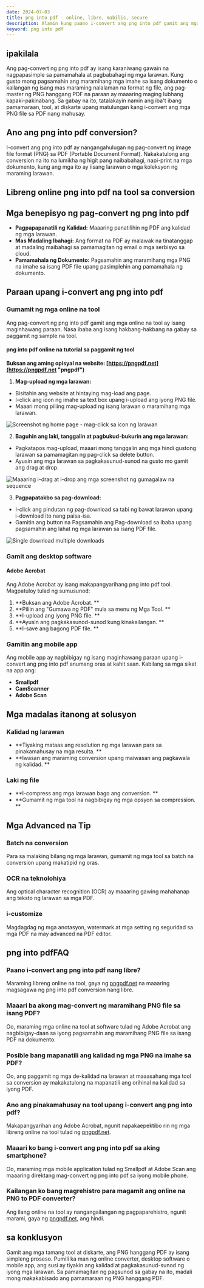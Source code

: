 ```yaml
---
date: 2024-07-03
title: png into pdf - online, libre, mabilis, secure
description: Alamin kung paano i-convert ang png into pdf gamit ang mga simpleng hakbang at kapaki-pakinabang na online na tool. Sinasaklaw ng gabay na ito ang lahat ng kinakailangang impormasyon para sa PNG hanggang PDF.
keyword: png into pdf
---
```


## ipakilala

Ang pag-convert ng png into pdf ay isang karaniwang gawain na nagpapasimple sa pamamahala at pagbabahagi ng mga larawan. Kung gusto mong pagsamahin ang maramihang mga imahe sa isang dokumento o kailangan ng isang mas maraming nalalaman na format ng file, ang pag-master ng PNG hanggang PDF na paraan ay maaaring maging lubhang kapaki-pakinabang. Sa gabay na ito, tatalakayin namin ang iba't ibang pamamaraan, tool, at diskarte upang matulungan kang i-convert ang mga PNG file sa PDF nang mahusay.

## Ano ang png into pdf conversion?

I-convert ang png into pdf ay nangangahulugan ng pag-convert ng image file format (PNG) sa PDF (Portable Document Format). Nakakatulong ang conversion na ito na lumikha ng higit pang naibabahagi, napi-print na mga dokumento, kung ang mga ito ay iisang larawan o mga koleksyon ng maraming larawan.

## Libreng online png into pdf na tool sa conversion
<PngToPdf />

## Mga benepisyo ng pag-convert ng png into pdf

- **Pagpapapanatili ng Kalidad:** Maaaring panatilihin ng PDF ang kalidad ng mga larawan.
- **Mas Madaling Ibahagi:** Ang format na PDF ay malawak na tinatanggap at madaling maibahagi sa pamamagitan ng email o mga serbisyo sa cloud.
- **Pamamahala ng Dokumento:** Pagsamahin ang maramihang mga PNG na imahe sa isang PDF file upang pasimplehin ang pamamahala ng dokumento.

## Paraan upang i-convert ang png into pdf

### Gumamit ng mga online na tool

Ang pag-convert ng png into pdf gamit ang mga online na tool ay isang maginhawang paraan. Nasa ibaba ang isang hakbang-hakbang na gabay sa paggamit ng sample na tool.

#### png into pdf online na tutorial sa paggamit ng tool

**Buksan ang aming opisyal na website: [https://pngpdf.net](https://pngpdf.net "pngpdf")**

1. **Mag-upload ng mga larawan:**
 - Bisitahin ang website at hintaying mag-load ang page.
 - I-click ang icon ng imahe sa text box upang i-upload ang iyong PNG file.
 - Maaari mong piliing mag-upload ng isang larawan o maramihang mga larawan.

 ![Screenshot ng home page - mag-click sa icon ng larawan](https://cdn-images.pngpdf.net/step1.png "Screenshot ng home page - mag-click sa icon ng larawan")

2. **Baguhin ang laki, tanggalin at pagbukud-bukurin ang mga larawan:**
 - Pagkatapos mag-upload, maaari mong tanggalin ang mga hindi gustong larawan sa pamamagitan ng pag-click sa delete button.
 - Ayusin ang mga larawan sa pagkakasunud-sunod na gusto mo gamit ang drag at drop.

 ![Maaaring i-drag at i-drop ang mga screenshot ng gumagalaw na sequence](https://cdn-images.pngpdf.net/step2.png "Ang mga screenshot ng gumagalaw na sequence-ay maaaring i-drag at i-drop")

3. **Pagpapatakbo sa pag-download:**
 - I-click ang pindutan ng pag-download sa tabi ng bawat larawan upang i-download ito nang paisa-isa.
 - Gamitin ang button na Pagsamahin ang Pag-download sa ibaba upang pagsamahin ang lahat ng mga larawan sa isang PDF file.

 ![Single download multiple downloads](https://cdn-images.pngpdf.net/step3.png "Single download multiple downloads")

### Gamit ang desktop software

#### Adobe Acrobat

Ang Adobe Acrobat ay isang makapangyarihang png into pdf tool. Magpatuloy tulad ng sumusunod:

1. **Buksan ang Adobe Acrobat. **
2. **Piliin ang "Gumawa ng PDF" mula sa menu ng Mga Tool. **
3. **I-upload ang iyong PNG file. **
4. **Ayusin ang pagkakasunod-sunod kung kinakailangan. **
5. **I-save ang bagong PDF file. **

### Gamitin ang mobile app

Ang mobile app ay nagbibigay ng isang maginhawang paraan upang i-convert ang png into pdf anumang oras at kahit saan. Kabilang sa mga sikat na app ang:

- **Smallpdf**
- **CamScanner**
- **Adobe Scan**

## Mga madalas itanong at solusyon

### Kalidad ng larawan

- **Tiyaking mataas ang resolution ng mga larawan para sa pinakamahusay na mga resulta. **
- **Iwasan ang maraming conversion upang maiwasan ang pagkawala ng kalidad. **

### Laki ng file

- **I-compress ang mga larawan bago ang conversion. **
- **Gumamit ng mga tool na nagbibigay ng mga opsyon sa compression. **

## Mga Advanced na Tip

### Batch na conversion

Para sa malaking bilang ng mga larawan, gumamit ng mga tool sa batch na conversion upang makatipid ng oras.

### OCR na teknolohiya

Ang optical character recognition (OCR) ay maaaring gawing mahahanap ang teksto ng larawan sa mga PDF.

### i-customize

Magdagdag ng mga anotasyon, watermark at mga setting ng seguridad sa mga PDF na may advanced na PDF editor.

## png into pdfFAQ

### Paano i-convert ang png into pdf nang libre?
Maraming libreng online na tool, gaya ng [pngpdf.net](https://pngpdf.net) na maaaring magsagawa ng png into pdf conversion nang libre.

### Maaari ba akong mag-convert ng maramihang PNG file sa isang PDF?
Oo, maraming mga online na tool at software tulad ng Adobe Acrobat ang nagbibigay-daan sa iyong pagsamahin ang maramihang PNG file sa isang PDF na dokumento.

### Posible bang mapanatili ang kalidad ng mga PNG na imahe sa PDF?
Oo, ang paggamit ng mga de-kalidad na larawan at maaasahang mga tool sa conversion ay makakatulong na mapanatili ang orihinal na kalidad sa iyong PDF.

### Ano ang pinakamahusay na tool upang i-convert ang png into pdf?
Makapangyarihan ang Adobe Acrobat, ngunit napakaepektibo rin ng mga libreng online na tool tulad ng [pngpdf.net](https://pngpdf.net).

### Maaari ko bang i-convert ang png into pdf sa aking smartphone?
Oo, maraming mga mobile application tulad ng Smallpdf at Adobe Scan ang maaaring direktang mag-convert ng png into pdf sa iyong mobile phone.

### Kailangan ko bang magrehistro para magamit ang online na PNG to PDF converter?
Ang ilang online na tool ay nangangailangan ng pagpaparehistro, ngunit marami, gaya ng [pngpdf.net](https://pngpdf.net), ang hindi.

## sa konklusyon

Gamit ang mga tamang tool at diskarte, ang PNG hanggang PDF ay isang simpleng proseso. Pumili ka man ng online converter, desktop software o mobile app, ang susi ay tiyakin ang kalidad at pagkakasunud-sunod ng iyong mga larawan. Sa pamamagitan ng pagsunod sa gabay na ito, madali mong makakabisado ang pamamaraan ng PNG hanggang PDF.